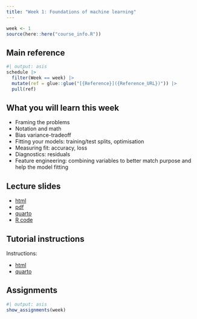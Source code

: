 ```yaml
---
title: "Week 1: Foundations of machine learning"
---
```


```r
week <- 1
source(here::here("course_info.R"))
```

## Main reference

```r
#| output: asis
schedule |>
  filter(Week == week) |>
  mutate(ref = glue::glue("[{Reference}]({Reference_URL})")) |>
  pull(ref)
```

## What you will learn this week

* Framing the problems
* Notation and math
* Bias variance-tradeoff
* Fitting your models: training/test splits, optimisation
* Measuring fit: accuracy, loss
* Diagnostics: residuals
* Feature engineering: combining variables to better match purpose and help the model fitting

## Lecture slides

- [html](https://iml.numbat.space/week1/slides.html)
- [pdf](https://iml.numbat.space/week1/slides.pdf)
- [quarto](https://iml.numbat.space/week1/slides.qmd)
- [R code](https://iml.numbat.space/week1/slides.R)

## Tutorial instructions

Instructions:

- [html](https://iml.numbat.space/week1/tutorial.html)
- [quarto](https://iml.numbat.space/week1/tutorial.qmd)

## Assignments
```r
#| output: asis
show_assignments(week)
```
